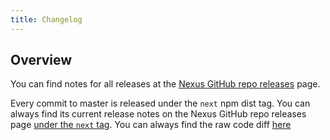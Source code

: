 ```yaml
---
title: Changelog
---
```


## Overview

You can find notes for all releases at the [Nexus GitHub repo releases](https://nxs.li/changelog) page.

Every commit to master is released under the `next` npm dist tag. You can always find its current release notes on the Nexus GitHub repo releases page [under the `next` tag](https://nxs.li/changelog/canary). You can always find the raw code diff [here](https://github.com/graphql-nexus/nexus/compare/latest...next)
